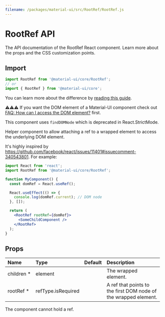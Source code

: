 ```yaml
---
filename: /packages/material-ui/src/RootRef/RootRef.js
---
```



<!--- This documentation is automatically generated, do not try to edit it. -->

# RootRef API

<p className="description">The API documentation of the RootRef React component. Learn more about the props and the CSS customization points.</p>

## Import

```js
import RootRef from '@material-ui/core/RootRef';
// or
import { RootRef } from '@material-ui/core';
```

You can learn more about the difference by [reading this guide](/guides/minimizing-bundle-size/).

⚠️⚠️⚠️
If you want the DOM element of a Material-UI component check out
[FAQ: How can I access the DOM element?](/getting-started/faq/#how-can-i-access-the-dom-element)
first.

This component uses `findDOMNode` which is deprecated in React.StrictMode.

Helper component to allow attaching a ref to a
wrapped element to access the underlying DOM element.

It's highly inspired by https://github.com/facebook/react/issues/11401#issuecomment-340543801.
For example:
```jsx
import React from 'react';
import RootRef from '@material-ui/core/RootRef';

function MyComponent() {
  const domRef = React.useRef();

  React.useEffect(() => {
    console.log(domRef.current); // DOM node
  }, []);

  return (
    <RootRef rootRef={domRef}>
      <SomeChildComponent />
    </RootRef>
  );
}
```

## Props

| Name | Type | Default | Description |
|:-----|:-----|:--------|:------------|
| <span className="prop-name required">children&nbsp;*</span> | <span className="prop-type">element</span> |  | The wrapped element. |
| <span className="prop-name required">rootRef&nbsp;*</span> | <span className="prop-type">refType.isRequired</span> |  | A ref that points to the first DOM node of the wrapped element. |

The component cannot hold a ref.


